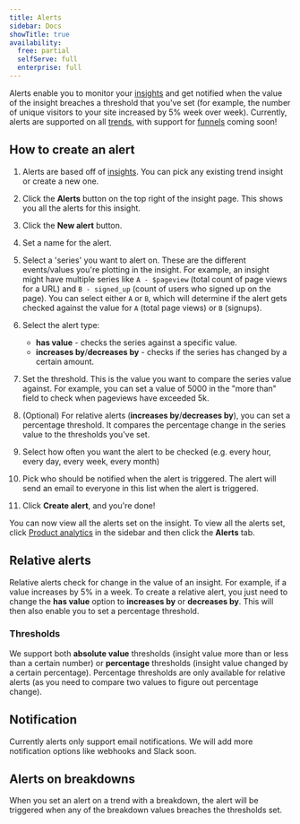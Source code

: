 ```yaml
---
title: Alerts
sidebar: Docs
showTitle: true
availability:
  free: partial
  selfServe: full
  enterprise: full
---
```


Alerts enable you to monitor your [insights](/product-analytics) and get notified when the value of the insight breaches a threshold that you've set (for example, the number of unique visitors to your site increased by 5% week over week).
Currently, alerts are supported on all [trends](/docs/product-analytics/trends), with support for [funnels](/docs/product-analytics/funnels) coming soon!

## How to create an alert

<ProductVideo
    videoLight="https://res.cloudinary.com/dmukukwp6/video/upload/alerts_light_3687dafb8a.mp4"
    videoDark="https://res.cloudinary.com/dmukukwp6/video/upload/alerts_video_3685c5b1e1.mp4"
    alt="How to create an alert video"
    classes="rounded"
/>

1. Alerts are based off of [insights](/product-analytics). You can pick any existing trend insight or create a new one.
2. Click the **Alerts** button on the top right of the insight page. This shows you all the alerts for this insight.
<ProductScreenshot
    imageLight="https://res.cloudinary.com/dmukukwp6/image/upload/alerts_button_4ecd022cd6.png" 
    imageDark="https://res.cloudinary.com/dmukukwp6/image/upload/alert_button_dark_c2f642fde3.png"
    alt="alerts button"
    classes="rounded"
/>

3. Click the **New alert** button.
<ProductScreenshot
    imageLight="https://res.cloudinary.com/dmukukwp6/image/upload/new_alert_button_30d3dde83c.png" 
    imageDark="https://res.cloudinary.com/dmukukwp6/image/upload/new_alert_dark_19591ee179.png"
    alt="new alert button"
    classes="rounded"
/>

4. Set a name for the alert.

5. Select a 'series' you want to alert on. These are the different events/values you're plotting in the insight.
    For example, an insight might have multiple series like `A - $pageview` (total count of page views for a URL) and `B - signed_up` (count of users who signed up on the page).
    You can select either `A` or `B`, which will determine if the alert gets checked against the value for `A` (total page views) or `B` (signups).
<ProductScreenshot
    imageLight="https://res.cloudinary.com/dmukukwp6/image/upload/series_picker_aa01668862.png" 
    imageDark="https://res.cloudinary.com/dmukukwp6/image/upload/new_alert_options_dark_7adf700d24.png"
    alt="series picker" 
    classes="rounded"
/>


6. Select the alert type:
    - **has value** - checks the series against a specific value.
    - **increases by**/**decreases by** - checks if the series has changed by a certain amount.

    <ProductScreenshot
        imageLight="https://res.cloudinary.com/dmukukwp6/image/upload/alert_type_picker_18909b0b33.png"
        imageDark="https://res.cloudinary.com/dmukukwp6/image/upload/new_alert_type_dark_b3620b34da.png"
        alt="alert type picker"
        classes="rounded"
    />

7. Set the threshold. This is the value you want to compare the series value against. For example, you can set a value of 5000 in the "more than" field to check when pageviews have exceeded 5k.

8. (Optional) For relative alerts (**increases by**/**decreases by**), you can set a percentage threshold. It compares the percentage change in the series value to the thresholds you've set.
<ProductScreenshot
    imageLight="https://res.cloudinary.com/dmukukwp6/image/upload/percentage_threshold_1940ead9e6.png" 
    imageDark="https://res.cloudinary.com/dmukukwp6/image/upload/alert_relative_threshold_dark_02aa4741c3.png"
    alt="percentage threshold" 
    classes="rounded"
/>

9. Select how often you want the alert to be checked (e.g. every hour, every day, every week, every month)

10. Pick who should be notified when the alert is triggered. The alert will send an email to everyone in this list when the alert is triggered.
<ProductScreenshot
    imageLight="https://res.cloudinary.com/dmukukwp6/image/upload/filled_alert_627158e6bb.png" 
    imageDark="https://res.cloudinary.com/dmukukwp6/image/upload/alert_people_dark_0ccd7611bd.png"
    alt="filled alert" 
    classes="rounded"
/>

11. Click **Create alert**, and you're done! 
<ProductScreenshot
    imageLight="https://res.cloudinary.com/dmukukwp6/image/upload/insight_alerts_5k_daef47ade1.png" 
    imageDark="https://res.cloudinary.com/dmukukwp6/image/upload/created_alert_dark_1710da74dc.png"
    alt="insight alerts" 
    classes="rounded"
/>

You can now view all the alerts set on the insight. 
To view all the alerts set, click [Product analytics](/product-analytics) in the sidebar and then click the **Alerts** tab.

<ProductScreenshot
    imageLight="https://res.cloudinary.com/dmukukwp6/image/upload/all_alerts_d92386e45a.png" 
    imageDark="https://res.cloudinary.com/dmukukwp6/image/upload/all_alerts_dark_80be487707.png"
    alt="all alerts" 
    classes="rounded"
/>


## Relative alerts
Relative alerts check for change in the value of an insight.
For example, if a value increases by 5% in a week.
To create a relative alert, you just need to change the **has value** option to **increases by** or **decreases by**.
This will then also enable you to set a percentage threshold.

<ProductScreenshot
    imageLight="https://res.cloudinary.com/dmukukwp6/image/upload/relative_alert_picker_fa04215397.png" 
    imageDark="https://res.cloudinary.com/dmukukwp6/image/upload/alert_relative_increase_dark_0855f0afee.png"
    alt="relative alert picker" 
    classes="rounded"
/>


### Thresholds
We support both **absolute value** thresholds (insight value more than or less than a certain number) or **percentage** thresholds (insight value changed by a certain percentage).
Percentage thresholds are only available for relative alerts (as you need to compare two values to figure out percentage change).


## Notification
Currently alerts only support email notifications. We will add more notification options like webhooks and Slack soon.


## Alerts on breakdowns
When you set an alert on a trend with a breakdown, the alert will be triggered when any of the breakdown values breaches the thresholds set.

<ProductScreenshot
    imageLight="https://res.cloudinary.com/dmukukwp6/image/upload/breakdown_alert_7bd87114cb.png" 
    imageDark="https://res.cloudinary.com/dmukukwp6/image/upload/alert_with_breakdown_dark_475c3803c3.png"
    alt="alert on breakdown" 
    classes="rounded"
/>
